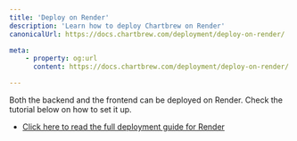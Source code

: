 ```yaml
---
title: 'Deploy on Render'
description: 'Learn how to deploy Chartbrew on Render'
canonicalUrl: https://docs.chartbrew.com/deployment/deploy-on-render/

meta: 
    - property: og:url
      content: https://docs.chartbrew.com/deployment/deploy-on-render/

---
```


Both the backend and the frontend can be deployed on Render. Check the tutorial below on how to set it up.

* [Click here to read the full deployment guide for Render](https://chartbrew.com/blog/how-to-deploy-chartbrew-on-render/)
